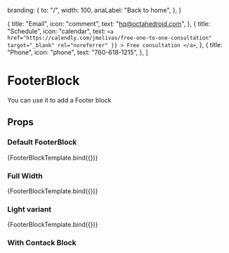 
  branding: {
    to: "/",
    width: 100,
    ariaLabel: "Back to home",
  },
}

  {
    title: "Email",
    icon: "comment",
    text: "hq@octahedroid.com",
  },
  {
    title: "Schedule",
    icon: "calendar",
    text: `<a
              href="https://calendly.com/jmolivas/free-one-to-one-consultation"
              target="_blank"
              rel="noreferrer"
              }}
            >
              Free consultation
            </a>`,
  },
  {
    title: "Phone",
    icon: "phone",
    text: "760-618-1215",
  },
]

<Meta title='blocks/FooterBlock' component={FooterBlock} />

# FooterBlock

You can use it to add a Footer block

## Props

<ArgsTable of={FooterBlock} />


### Default FooterBlock

<Canvas>
  <Story
    name='Default'
    args={{
      ...footerInfo,
    }}
  >
    {FooterBlockTemplate.bind({})}
  </Story>
</Canvas>

### Full Width

<Canvas>
  <Story
    name='Full Width'
    args={{
      ...footerInfo,
      isFull: true,
    }}
  >
    {FooterBlockTemplate.bind({})}
  </Story>
</Canvas>

### Light variant

<Canvas>
  <Story
    name='Light variant'
    args={{
      ...footerInfo,
      variant: "light",
    }}
  >
    {FooterBlockTemplate.bind({})}
  </Story>
</Canvas>

### With Contack Block

<Canvas>
  <Story
    name='With Contact Block'
    args={{
      ...footerInfo,
      variant: "light",
    }}
  >
    <FooterBlock
      isFull
      variant='light'
      alignContent='left'
      branding={footerInfo.branding}
    >
      <Contact
        title='Tell us about your project. And we will contact you promptly to discuss next
        steps.'
        align='left'
      >
        <Contact.Grid contactInfo={contactInfo} />
      </Contact>
    </FooterBlock>
  </Story>
</Canvas>
